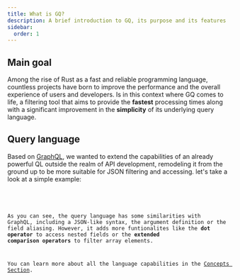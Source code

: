 ```yaml
---
title: What is GQ?
description: A brief introduction to GQ, its purpose and its features
sidebar:
  order: 1
---
```



## Main goal

Among the rise of Rust as a fast and reliable programming language, countless projects have born to
improve the performance and the overall experience of users and developers. Is in this context where
GQ comes to life, a filtering tool that aims to provide the **fastest** processing times along with a significant
improvement in the **simplicity** of its underlying query language.

## Query language

Based on [GraphQL](https://graphql.org/), we wanted to extend the capabilities of an already powerful
QL outside the realm of API development, remodeling it from the ground up to be more suitable for
JSON filtering and accessing. let's take a look at a simple example:

<Code code={inputJson} lang="json" title="output.json" />
<GqExample codes={[inputQuery, outputJson]} langs={['json', 'json']} titles={['query.gq', 'output.json']} />

As you can see, the query language has some similarities with GraphQL, including a JSON-like syntax, the argument definition or the
field aliasing. However, it adds more funtionalites like the **dot operator** to access nested fields or the **extended comparison operators** to filter
array elements.

You can learn more about all the language capabilities in the [Concepts Section](/concepts/fields).
